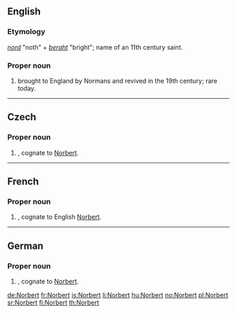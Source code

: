 ==English==

===Etymology===
{{etyl|goh}} ''[[nord]]'' "noth" + ''[[beraht]]'' "bright"; name of an 11th century saint.

===Proper noun===
{{en-proper noun}}

# {{given name|male|from=Germanic}} brought to England by Normans and revived in the 19th century; rare today.

----

==Czech==
{{wikipedia|lang=cs}}

===Proper noun===
{{cs-proper noun|g=m}}

# {{given name|male|lang=cs}}, cognate to [[#English|Norbert]].

----

==French==

===Proper noun===
{{infl|fr|proper noun}}

# {{given name|male|lang=fr}}, cognate to English [[#English|Norbert]].

----

==German==

===Proper noun===
{{infl|de|proper noun}}

# {{given name|male|lang=de}}, cognate to [[#English|Norbert]].

[[de:Norbert]]
[[fr:Norbert]]
[[is:Norbert]]
[[li:Norbert]]
[[hu:Norbert]]
[[no:Norbert]]
[[pl:Norbert]]
[[sr:Norbert]]
[[fi:Norbert]]
[[th:Norbert]]